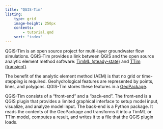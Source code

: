 ```yaml
---
title: "QGIS-Tim"
listing:
    type: grid
    image-height: 250px
    contents:
        - tutorial.qmd
    sort: "index"
---
```


QGIS-Tim is an open source project for multi-layer groundwater flow
simulations. QGIS-Tim provides a link between QGIS and the open source analytic
element method software: [TimML (steady-state)](https://github.com/mbakker7/timml)
and [TTim (transient)](https://github.com/mbakker7/ttim).

The benefit of the analytic element method (AEM) is that no grid or
time-stepping is required. Geohydrological features are represented by points,
lines, and polygons. QGIS-Tim stores these features in a
[GeoPackage](https://www.geopackage.org/).

QGIS-Tim consists of a "front-end" and a "back-end". The front-end is a QGIS
plugin that provides a limited graphical interface to setup model input,
visualize, and analyze model input. The back-end is a Python package. It reads
the contents of the GeoPackage and transforms it into a TimML or TTim model,
computes a result, and writes it to a file that the QGIS plugin loads.
